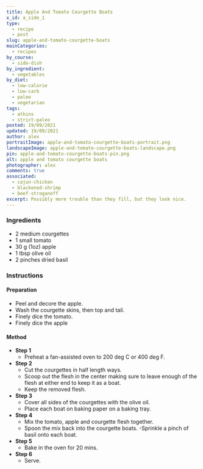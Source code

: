 ```yaml
---
title: Apple And Tomato Courgette Boats
x_id: a_side_1
type:
  - recipe
  - post
slug: apple-and-tomato-courgette-boats
mainCategories: 
  - recipes
by_course:
  - side-dish
by_ingredient:
  - vegetables
by_diet:
  - low-calorie
  - low-carb
  - paleo
  - vegetarian
tags: 
  - atkins
  - strict-paleo
posted: 19/09/2021
updated: 19/09/2021
author: alex
portraitImage: apple-and-tomato-courgette-boats-portrait.png
landscapeImage: apple-and-tomato-courgette-boats-landscape.png
pin: apple-and-tomato-courgette-boats-pin.png
alt: apple and tomato courgette boats
photographer: alex
comments: true
associated: 
  - cajun-chicken
  - blackened-shrimp
  - beef-stroganoff
excerpt: Possibly more trouble than they fill, but they look nice.
---
```


<Ingredients>

### Ingredients
    
  - 2 medium courgettes
  - 1 small tomato
  - 30 g (1oz) apple
  - 1 tbsp olive oil
  - 2 pinches dried basil

</Ingredients>

<Instructions>

### Instructions

#### Preparation

  - Peel and decore the apple.
  - Wash the courgette skins, then top and tail.
  - Finely dice the tomato.
  - Finely dice the apple

#### Method

  - **Step 1**
    - Preheat a fan-assisted oven to 200 deg C or 400 deg F.
  - **Step 2**
    - Cut the courgettes in half length ways.
    - Scoop out the flesh in the center making sure to leave enough of the flesh at either end to keep it as a boat.
    - Keep the removed flesh.
  - **Step 3**
    - Cover all sides of the courgettes with the olive oil.
    - Place each boat on baking paper on a baking tray.
  - **Step 4**
    - Mix the tomato, apple and courgette flesh together.
    - Spoon the mix back into the courgette boats.
    -Sprinkle a pinch of basil onto each boat.
  - **Step 5**
    - Bake in the oven for 20 mins.
  - **Step 6**
    - Serve.

</Instructions>



